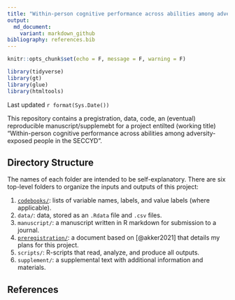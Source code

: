 ```yaml
---
title: "Within-person cognitive performance across abilities among adversity-exposed people in the SECCYD"
output: 
  md_document:
    variant: markdown_github
bibliography: references.bib
---
```


```r
knitr::opts_chunk$set(echo = F, message = F, warning = F)

library(tidyverse)
library(gt)
library(glue)
library(htmltools)
```

Last updated `r format(Sys.Date())`

This repository contains a pregistration, data, code, an (eventual) reproducible manuscript/supplemebt for a project entilted (working title) "Within-person cognitive performance across abilities among adversity-exposed people in the SECCYD".

## Directory Structure

The names of each folder are intended to be self-explanatory. There are six top-level folders to organize the inputs and outputs of this project:

1.  [`codebooks/`](codebooks/README.md): lists of variable names, labels, and value labels (where applicable).
2.  `data/`: data, stored as an `.Rdata` file and `.csv` files.
3.  `manuscript/`: a manuscript written in R markdown for submission to a journal.
4.  [`preregistration/`](preregistration/README.md): a document based on [@akker2021] that details my plans for this project.
5.  `scripts/`: R-scripts that read, analyze, and produce all outputs.
6.  `supplement/`: a supplemental text with additional information and materials.

## References
